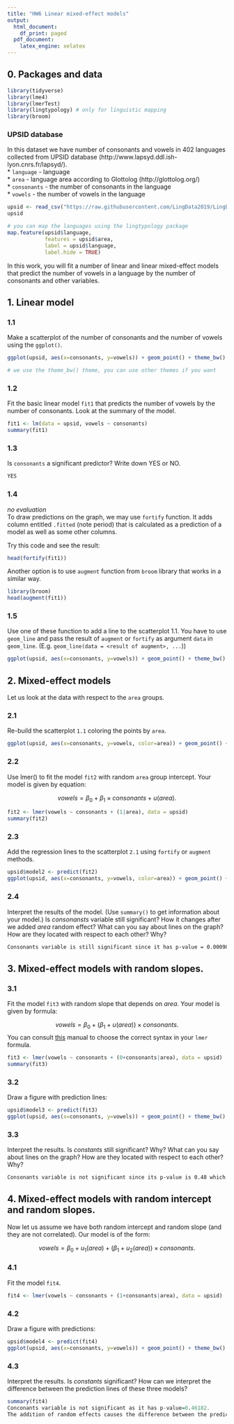 ```yaml
---
title: "HW6 Linear mixed-effect models"
output:
  html_document:
    df_print: paged
  pdf_document:
    latex_engine: xelatex
---
```


## 0. Packages and data
```r
library(tidyverse)
library(lme4)
library(lmerTest)
library(lingtypology) # only for linguistic mapping
library(broom)
```

### UPSID database
In this dataset we have number of consonants and vowels in 402 languages collected from UPSID database (http://www.lapsyd.ddl.ish-lyon.cnrs.fr/lapsyd/).  
* `language` - language  
* `area` - language area according to Glottolog (http://glottolog.org/)  
* `consonants` - the number of consonants in the language  
* `vowels` - the number of vowels in the language  

```r
upsid <- read_csv("https://raw.githubusercontent.com/LingData2019/LingData2020/master/data/upsid.csv")
upsid
```

```r
# you can map the languages using the lingtypology package
map.feature(upsid$language, 
            features = upsid$area,
            label = upsid$language,
            label.hide = TRUE)
```

In this work, you will fit a number of linear and linear mixed-effect models that predict the number of vowels in a language by the number of consonants and other variables.

## 1. Linear model

### 1.1 
Make a scatterplot of the number of consonants and the number of vowels using the `ggplot()`.   
```r
ggplot(upsid, aes(x=consonants, y=vowels)) + geom_point() + theme_bw()
```

```r
# we use the theme_bw() theme, you can use other themes if you want
```
### 1.2
Fit the basic linear model `fit1` that predicts the number of vowels by the number of consonants. Look at the summary of the model.
```r
fit1 <- lm(data = upsid, vowels ~ consonants)
summary(fit1)
```

### 1.3
Is `consonants` a significant predictor? Write down YES or NO.
```1.3
YES
```

### 1.4
*no evaluation*  
To draw predictions on the graph, we may use `fortify` function. It adds column entitled `.fitted` (note period) that is calculated as a prediction of a model as well as some other columns.

Try this code and see the result:

```r
head(fortify(fit1))
```
Another option is to use `augment` function from `broom` library that works in a similar way.

```r
library(broom)
head(augment(fit1))
```

### 1.5
Use one of these function to add a line to the scatterplot 1.1. You have to use `geom_line` and pass the result of `augment` or `fortify` as argument `data` in `geom_line`. (E.g. `geom_line(data = <result of augment>, ...`))

```r
ggplot(upsid, aes(x=consonants, y=vowels)) + geom_point() + theme_bw() + geom_line(data = augment(fit1), aes(x = consonants, y = .fitted), color = "blue")
```

## 2. Mixed-effect models
Let us look at the data with respect to the `area` groups. 

### 2.1
Re-build the scatterplot `1.1` coloring the points by `area`.
```r
ggplot(upsid, aes(x=consonants, y=vowels, color=area)) + geom_point() + theme_bw() + stat_ellipse()
```

### 2.2
Use lmer() to fit the model `fit2` with random `area` group intercept. Your model is given by equation:

$$vowels = \beta_0 + \beta_1 \times consonants + u(area).$$
```r
fit2 <- lmer(vowels ~ consonants + (1|area), data = upsid)
summary(fit2)
```


### 2.3
Add the regression lines to the scatterplot `2.1` using `fortify` or `augment` methods.
```r
upsid$model2 <- predict(fit2)
ggplot(upsid, aes(x=consonants, y=vowels, color=area)) + geom_point() + theme_bw() + geom_line(aes(consonants, model2, color = area))

```

### 2.4
Interpret the results of the model. (Use `summary()` to get information about your model.) Is _consonansts_ variable still significant? How it changes after we added _area_ random effect? What can you say about lines on the graph? How are they located with respect to each other? Why?

```2.4
Consonants variable is still significant since it has p-value = 0.000905 which is less than the significance level of 5%. After we added area random effect the p-value increased. All the lines on the graph show that the more consonants we have, the more vowels there are in a language. The lines are all aligned and show a positive correlation that the number of vowels depends on the number of consonants in languages on all the continents.
```


## 3. Mixed-effect models with random slopes.
### 3.1
Fit the model `fit3` with random slope that depends on _area_. Your model is given by formula:

$$vowels = \beta_0 + (\beta_1 + u(area))\times consonants.$$
You can consult [this](http://bbolker.github.io/mixedmodels-misc/glmmFAQ.html#model-specification) manual to choose the correct syntax in your `lmer` formula.

``` r

fit3 <- lmer(vowels ~ consonants + (0+consonants|area), data = upsid)
summary(fit3)
```

### 3.2
Draw a figure with prediction lines:

```r
upsid$model3 <- predict(fit3)
ggplot(upsid, aes(x=consonants, y=vowels)) + geom_point() + theme_bw() + geom_line(aes(consonants, model3, color = area))
```

### 3.3
Interpret the results. Is _constants_ still significant? Why? What can you say about lines on the graph? How are they located with respect to each other? Why?

```3.3
Consonants variable is not significant since its p-value is 0.48 which is more than the significance level of 5%. After the addition of random slopes our graph changed a lot. Now only several lines are similar and have a positive correlation. The languages of North America and Papua seem to have a neutral correlation. The languages of Australia have a negative one. 
```

## 4. Mixed-effect models with random intercept and random slopes.
Now let us assume we have both random intercept and random slope (and they are not correlated). Our model is of the form:

$$vowels = \beta_0 + u_1(area) + (\beta_1 + u_2(area))\times consonants.$$

### 4.1
Fit the model `fit4`.

```r
fit4 <- lmer(vowels ~ consonants + (1+consonants|area), data = upsid)
```

### 4.2
Draw a figure with predictions:  

```r
upsid$model4 <- predict(fit4)
ggplot(upsid, aes(x=consonants, y=vowels)) + geom_point() + theme_bw() + geom_line(aes(consonants, model4, color = area))
```

### 4.3
Interpret the results. Is _constants_ significant? How can we interpret the difference between the prediction lines of these three models?

```r
summary(fit4)
Conconants variable is not significant as it has p-value=0.46182. 
The addition of random effects causes the difference between the prediction lines in these three models.
```
